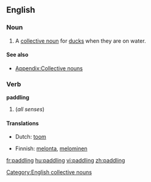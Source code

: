 ==English==

===Noun===
{{en-noun}}

# A [[collective noun]] for [[duck]]s when they are on water.

====See also====
* [[Appendix:Collective nouns]]

===Verb===
'''paddling'''

# {{present participle of|[[paddle]]}} (''all senses'')

====Translations====
{{trans-top}}
* Dutch: [[toom]] {{m}}
{{trans-mid}}
* Finnish: [[melonta]], [[meloa|melominen]]
{{trans-bottom}}

[[Category:English collective nouns]]

[[fr:paddling]]
[[hu:paddling]]
[[vi:paddling]]
[[zh:paddling]]